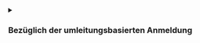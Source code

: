 <details>
<summary>

### Bezüglich der umleitungsbasierten Anmeldung

</summary>

1. Dieser Authentifizierungsprozess folgt dem [OpenID Connect (OIDC)](https://openid.net/specs/openid-connect-core-1_0.html) Protokoll, und Logto erzwingt strenge Sicherheitsmaßnahmen, um die Benutzeranmeldung zu schützen.
2. Wenn du mehrere Apps hast, kannst du denselben Identitätsanbieter (Logto) verwenden. Sobald sich der Benutzer bei einer App anmeldet, wird Logto den Anmeldeprozess automatisch abschließen, wenn der Benutzer auf eine andere App zugreift.

Um mehr über die Gründe und Vorteile der umleitungsbasierten Anmeldung zu erfahren, siehe [Logto-Anmeldeerfahrung erklärt](/concepts/sign-in-experience).

</details>
